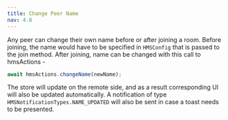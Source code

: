 ```yaml
---
title: Change Peer Name
nav: 4.8
---
```


Any peer can change their own name before or after joining a room.
Before joining, the name would have to be specified in `HMSConfig` that is passed to the join method.
After joining, name can be changed with this call to hmsActions -

```jsx
await hmsActions.changeName(newName);
```

The store will update on the remote side, and as a result corresponding UI will also be updated automatically.
A notification of type `HMSNotificationTypes.NAME_UPDATED` will also be sent in case a toast needs to be presented.
